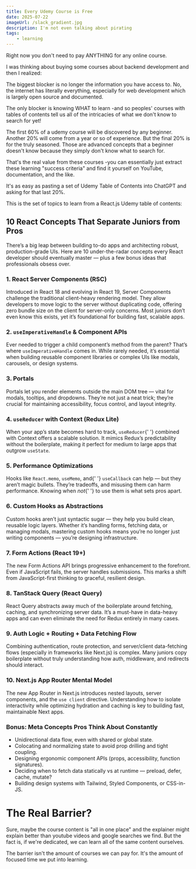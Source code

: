 ```yaml
---
title: Every Udemy Course is Free
date: 2025-07-22
imageUrl: /slack_gradient.jpg
description: I'm not even talking about pirating
tags:
    - learning
---
```


Right now you don't need to pay ANYTHING for any online course.

I was thinking about buying some courses about backend development and then I realized:

The biggest blocker is no longer the information you have access to. No, the internet has literally everything, especially for web development which is largely open source and documented.

The only blocker is knowing WHAT to learn -and so peoples' courses with tables of contents tell us all of the intricacies of what we don't know to search for yet!

The first 60% of a udemy course will be discovered by any beginner. Another 20% will come from a year or so of experience. But the final 20% is for the truly seasoned. Those are advanced concepts that a beginner doesn't know because they simply don't know what to
search for.

That's the real value from these courses -you can essentially just extract these learning "success criteria" and find it yourself on YouTube, documentation, and the like.

It's as easy as pasting a set of Udemy Table of Contents into ChatGPT and asking for that last 20%.

This is the set of topics to learn from a React.js Udemy table of contents:

<div className="p-6 rounded-xl border-l-4 border-blue-500 bg-slate-50 dark:bg-slate-800 space-y-6">

<h2 className='text-xl font-semibold'>
    10 React Concepts That Separate Juniors from Pros
</h2>

<div>
    There’s a big leap between building to-do apps and architecting robust,
    production-grade UIs. Here are 10 under-the-radar concepts every React
    developer should eventually master — plus a few bonus ideas that
    professionals obsess over.
</div>

<h3 className='text-lg font-semibold'>1. React Server Components (RSC)</h3>
<div>
    Introduced in React 18 and evolving in React 19, Server Components challenge
    the traditional client-heavy rendering model. They allow developers to move
    logic to the server without duplicating code, offering zero bundle size on
    the client for server-only concerns. Most juniors don’t even know this
    exists, yet it’s foundational for building fast, scalable apps.
</div>

<h3 className='text-lg font-semibold'>
    2. <code>useImperativeHandle</code> & Component APIs
</h3>
<div>
    Ever needed to trigger a child component’s method from the parent? That’s
    where <code>useImperativeHandle</code> comes in. While rarely needed, it’s
    essential when building reusable component libraries or complex UIs like
    modals, carousels, or design systems.
</div>

<h3 className='text-lg font-semibold'>3. Portals</h3>
<div>
    Portals let you render elements outside the main DOM tree — vital for
    modals, tooltips, and dropdowns. They’re not just a neat trick; they’re
    crucial for maintaining accessibility, focus control, and layout integrity.
</div>

<h3 className='text-lg font-semibold'>
    4. <code>useReducer</code> with Context (Redux Lite)
</h3>
<div>
    When your app’s state becomes hard to track, <code>useReducer</code>{' '}
    combined with Context offers a scalable solution. It mimics Redux’s
    predictability without the boilerplate, making it perfect for medium to
    large apps that outgrow <code>useState</code>.
</div>

<h3 className='text-lg font-semibold'>5. Performance Optimizations</h3>
<div>
    Hooks like <code>React.memo</code>, <code>useMemo</code>, and{' '}
    <code>useCallback</code> can help — but they aren’t magic bullets. They’re
    tradeoffs, and misusing them can harm performance. Knowing when <em>not</em>{' '}
    to use them is what sets pros apart.
</div>

<h3 className='text-lg font-semibold'>6. Custom Hooks as Abstractions</h3>
<div>
    Custom hooks aren’t just syntactic sugar — they help you build clean,
    reusable logic layers. Whether it’s handling forms, fetching data, or
    managing modals, mastering custom hooks means you’re no longer just writing
    components — you’re designing infrastructure.
</div>

<h3 className='text-lg font-semibold'>7. Form Actions (React 19+)</h3>
<div>
    The new Form Actions API brings progressive enhancement to the forefront.
    Even if JavaScript fails, the server handles submissions. This marks a shift
    from JavaScript-first thinking to graceful, resilient design.
</div>

<h3 className='text-lg font-semibold'>8. TanStack Query (React Query)</h3>
<div>
    React Query abstracts away much of the boilerplate around fetching, caching,
    and synchronizing server data. It’s a must-have in data-heavy apps and can
    even eliminate the need for Redux entirely in many cases.
</div>

<h3 className='text-lg font-semibold'>
    9. Auth Logic + Routing + Data Fetching Flow
</h3>
<div>
    Combining authentication, route protection, and server/client data-fetching
    flows (especially in frameworks like Next.js) is complex. Many juniors copy
    boilerplate without truly understanding how auth, middleware, and redirects
    should interact.
</div>

<h3 className='text-lg font-semibold'>10. Next.js App Router Mental Model</h3>
<div>
    The new App Router in Next.js introduces nested layouts, server components,
    and the <code>use client</code> directive. Understanding how to isolate
    interactivity while optimizing hydration and caching is key to building
    fast, maintainable Next apps.
</div>
<h3 className='text-lg font-semibold'>
    Bonus: Meta Concepts Pros Think About Constantly
</h3>
<ul className='list-disc list-inside space-y-2'>
    <li>Unidirectional data flow, even with shared or global state.</li>
    <li>
        Colocating and normalizing state to avoid prop drilling and tight
        coupling.
    </li>
    <li>
        Designing ergonomic component APIs (props, accessibility, function
        signatures).
    </li>
    <li>
        Deciding when to fetch data statically vs at runtime — preload, defer,
        cache, mutate?
    </li>
    <li>
        Building design systems with Tailwind, Styled Components, or CSS-in-JS.
    </li>
</ul>

</div>

# The Real Barrier?

Sure, maybe the course content is "all in one place" and the explainer might explain better than youtube videos and google searches we find. But the fact is, if we're dedicated, we can learn all of the same content ourselves.

The barrier isn't the amount of courses we can pay for. It's the amount of focused time we put into learning.
